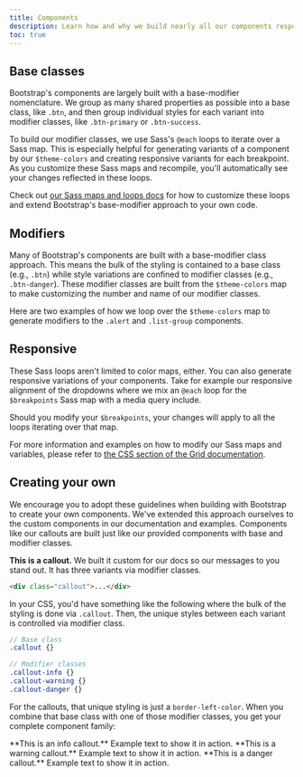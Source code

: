 ```yaml
---
title: Components
description: Learn how and why we build nearly all our components responsively and with base and modifier classes.
toc: true
---
```


## Base classes

Bootstrap's components are largely built with a base-modifier nomenclature. We group as many shared properties as possible into a base class, like `.btn`, and then group individual styles for each variant into modifier classes, like `.btn-primary` or `.btn-success`.

To build our modifier classes, we use Sass's `@each` loops to iterate over a Sass map. This is especially helpful for generating variants of a component by our `$theme-colors` and creating responsive variants for each breakpoint. As you customize these Sass maps and recompile, you'll automatically see your changes reflected in these loops.

Check out [our Sass maps and loops docs]([[docsref:/customize/sass#maps-and-loops]]) for how to customize these loops and extend Bootstrap's base-modifier approach to your own code.

## Modifiers

Many of Bootstrap's components are built with a base-modifier class approach. This means the bulk of the styling is contained to a base class (e.g., `.btn`) while style variations are confined to modifier classes (e.g., `.btn-danger`). These modifier classes are built from the `$theme-colors` map to make customizing the number and name of our modifier classes.

Here are two examples of how we loop over the `$theme-colors` map to generate modifiers to the `.alert` and `.list-group` components.

<ScssDocs name="alert-modifiers" file="scss/_alert.scss" />

<ScssDocs name="list-group-modifiers" file="scss/_list-group.scss" />

## Responsive

These Sass loops aren't limited to color maps, either. You can also generate responsive variations of your components. Take for example our responsive alignment of the dropdowns where we mix an `@each` loop for the `$breakpoints` Sass map with a media query include.

<ScssDocs name="responsive-breakpoints" file="scss/_dropdown.scss" />

Should you modify your `$breakpoints`, your changes will apply to all the loops iterating over that map.

<ScssDocs name="grid-breakpoints" file="scss/_variables.scss" />

For more information and examples on how to modify our Sass maps and variables, please refer to [the CSS section of the Grid documentation]([[docsref:/layout/grid#css]]).

## Creating your own

We encourage you to adopt these guidelines when building with Bootstrap to create your own components. We've extended this approach ourselves to the custom components in our documentation and examples. Components like our callouts are built just like our provided components with base and modifier classes.

<div class="bd-example">
  <div class="bd-callout my-0">
    <strong>This is a callout.</strong> We built it custom for our docs so our messages to you stand out. It has three variants via modifier classes.
  </div>
</div>

```html
<div class="callout">...</div>
```

In your CSS, you'd have something like the following where the bulk of the styling is done via `.callout`. Then, the unique styles between each variant is controlled via modifier class.

```scss
// Base class
.callout {}

// Modifier classes
.callout-info {}
.callout-warning {}
.callout-danger {}
```

For the callouts, that unique styling is just a `border-left-color`. When you combine that base class with one of those modifier classes, you get your complete component family:

<Callout>
**This is an info callout.** Example text to show it in action.
</Callout>

<Callout type="warning">
**This is a warning callout.** Example text to show it in action.
</Callout>

<Callout type="danger">
**This is a danger callout.** Example text to show it in action.
</Callout>
